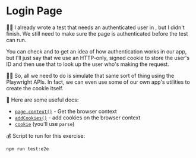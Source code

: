 # Login Page

🧝‍♀️ I already wrote a test that needs an authenticated user
in <InlineFile file="tests/e2e/settings-profile.test.ts" />, but I didn't
finish. We still need to make sure the page is authenticated before the test can
run.

You can check <InlineFile file="app/utils/auth.server.ts" />
and <InlineFile file="app/utils/session.server.ts" /> to get an idea of how
authentication works in our app, but I'll just say that we use an HTTP-only,
signed cookie to store the user's ID and then use that to look up the user
who's making the request.

👨‍💼 So, all we need to do is simulate that same sort of thing using the Playwright
APIs. In fact, we can even use some of our own app's utilities to create the
cookie itself.

📜 Here are some useful docs:

- [`page.context()`](https://playwright.dev/docs/api/class-page#page-context) - Get the browser context
- [`addCookies()`](https://playwright.dev/docs/api/class-browsercontext#browser-context-add-cookies) - add cookies on the browser context
- [`cookie`](https://www.npmjs.com/package/cookie) (you'll use `parse`)

💰 Script to run for this exercise:

```sh
npm run test:e2e
```
